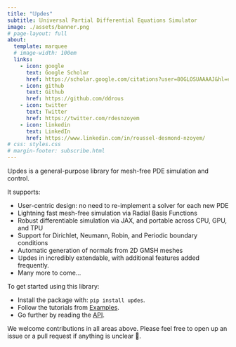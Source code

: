 ```yaml
---
title: "𝕌pdes"
subtitle: 𝕌niversal Partial Differential Equations Simulator
image: ./assets/banner.png
# page-layout: full
about:
  template: marquee
  # image-width: 100em
  links:
    - icon: google
      text: Google Scholar
      href: https://scholar.google.com/citations?user=80GLOSUAAAAJ&hl=en
    - icon: github
      text: Github
      href: https://github.com/ddrous
    - icon: twitter
      text: Twitter
      href: https://twitter.com/rdesnzoyem
    - icon: linkedin
      text: LinkedIn
      href: https://www.linkedin.com/in/roussel-desmond-nzoyem/
# css: styles.css
# margin-footer: subscribe.html
---
```



𝕌pdes is a general-purpose library for mesh-free PDE simulation and control.

It supports:

- User-centric design: no need to re-implement a solver for each new PDE
- Lightning fast mesh-free simulation via Radial Basis Functions
- Robust differentiable simulation via JAX, and portable across CPU, GPU, and TPU
- Support for Dirichlet, Neumann, Robin, and Periodic boundary conditions
- Automatic generation of normals from 2D GMSH meshes
- 𝕌pdes in incredibly extendable, with additional features added frequently.
- Many more to come...

To get started using this library:

- Install the package with: `pip install updes`.
- Follow the tutorials from [Examples](./examples.qmd). 
- Go further by reading the [API](reference/index.qmd).

We welcome contributions in all areas above. Please feel free to open up an issue or a pull request if anything is unclear 🙂.
